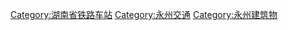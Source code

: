 [[Category:湖南省铁路车站|Category:湖南省铁路车站]]
[[Category:永州交通|Category:永州交通]]
[[Category:永州建筑物|Category:永州建筑物]]